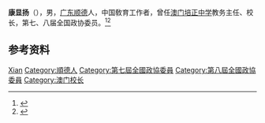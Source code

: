 '''康显扬'''（{{bd|1923年||}}），男，[[广东|广东]][[顺德|顺德]]人，中国敎育工作者，曾任[[澳门培正中学|澳门培正中学]]教务主任、校长，第七、八届全国政协委员。<ref>{{Cite book|title=历届全国政协委员人名辞典|author=|publisher=中国国际广播出版社|year=1996|isbn=9787507813746|location=北京|pages=286}}</ref><ref>{{Cite book|title=中华人民共和国职官志|author=何虎生, 李耀东, 向常福主编|publisher=中国社会出版社|year=2003|isbn=9787800883934|location=北京|pages=}}</ref>

== 参考资料 ==
{{reflist}}

{{中国人物小作品}}
{{Authority control}}
{{DEFAULTSORT:Kang康}}
[[Category:康姓|Xian]]
[[Category:順德人|Category:順德人]]
[[Category:第七屆全國政協委員|Category:第七屆全國政協委員]]
[[Category:第八屆全國政協委員|Category:第八屆全國政協委員]]
[[Category:澳门校长|Category:澳门校长]]